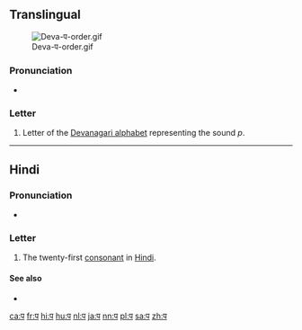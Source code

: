 {{character info/new}}
{{also|ष|ण|पे}}
==Translingual==
[[File:Deva-प-order.gif|thumb]]

===Pronunciation===
* {{IPA|/pə/|lang=mul}}

===Letter===
{{mul-Deva|pa}}

# Letter of the [[Devanagari alphabet]] representing the sound ''p''.

----

==Hindi==

===Pronunciation===
* {{IPA|[pə]|lang=hi}}

===Letter===
{{head|hi|letter}}

# The twenty-first [[consonant]] in [[Hindi]].

====See also====
* {{list:Devanagari script letters/hi}}

[[ca:प]]
[[fr:प]]
[[hi:प]]
[[hu:प]]
[[nl:प]]
[[ja:प]]
[[nn:प]]
[[pl:प]]
[[sa:प]]
[[zh:प]]